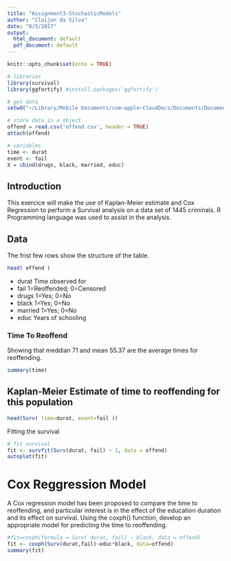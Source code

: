 ```yaml
---
title: "Assignment3-StochasticModels"
author: "Claijon da Silva"
date: "8/5/2017"
output:
  html_document: default
  pdf_document: default
---
```


```r
knitr::opts_chunk$set(echo = TRUE)

# libraries
library(survival)
library(ggfortify) #install.packages('ggfortify')

# get data
setwd("~/Library/Mobile Documents/com~apple~CloudDocs/Documents/Documents - Claijon’s MacBook Pro/DataAnalytics/StochasticModels/Assignment3")

# store data in a object
offend = read.csv('offend.csv', header = TRUE)
attach(offend)

# variables
time <- durat
event <- fail
X = cbind(drugs, black, married, educ)


```

## Introduction

This exercice will make the use of Kaplan-Meier estimate and Cox Regression to perform a Survival analysis on a data set of 1445 criminals.
R Programming language was used to assist in the analysis.

## Data

The frist few rows show the structure of the table.

```r
head( offend )
```

  - durat     Time observed for
  - fail      1=Reoffended; 0=Censored
  - drugs     1=Yes; 0=No
  - black     1=Yes; 0=No
  - married   1=Yes; 0=No
  - educ      Years of schooling
  
### Time To Reoffend
Showing that meddian 71 and mean 55.37 are the average times for reoffending.
```r
summary(time)
```

## Kaplan-Meier Estimate of time to reoffending for this population

```r
head(Surv( time=durat, event=fail ))
```

Fitting the survival

```r
# fit survival
fit <- survfit(Surv(durat, fail) ~ 1, data = offend)
autoplot(fit)
```

# Cox Reggression Model

A Cox regression model has been proposed to compare the time to reoffending, and particular interest is in the effect of the education duration and its effect on survival.
Using the coxph() function, develop an appropriate model for predicting the time to reoffending.

```r
#fit=coxph(formula = Surv( durat, fail) ~ black, data = offend)
fit <- coxph(Surv(durat,fail)~educ*black, data=offend)
summary(fit)
```
